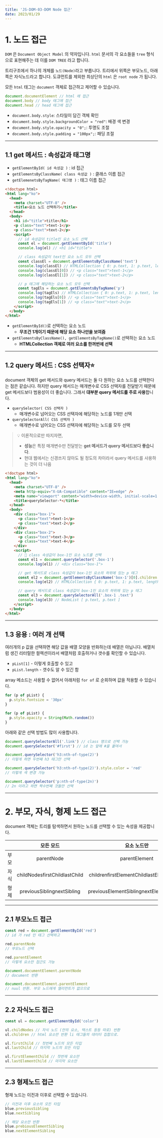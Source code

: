 ---
title: 'JS-DOM-03-DOM Node 접근'
date: 2023/01/29
---

# 1. 노드 접근

`DOM` 은 `Document Object Model` 의 약자입니다.
`html` 문서의 각 요소들을 `tree` 형식으로 표현해주는 데 이를 `DOM TREE` 라고 합니다.

트리구조에서 하나의 개체를 `노드(Node)`라고 부릅니다.
트리에서 위쪽은 부모노드, 아래쪽은 자식노드라고 합니다.
도큐먼트를 제외한 최상단의 `html` 은 `root node` 가 됩니다.

모든 `html` 태그는 `document` 객체로 접근하고 제어할 수 있습니다.

```js
document.documentElement // html 에 접근
document.body // body 태그에 접근
document.head // head 태그에 접근
```

- `document.body.style`: 스타일이 담긴 객체 확인
- `document.body.style.backgroundColor = "red"`: 배경 색 변경
- `document.body.style.opacity = "0";`: 투명도 조절
- `document.body.style.padding = "100px";`: 패딩 조절

---

## 1.1 get 메서드 : 속성값과 태그명

- `getElementById( id 속성값 )` : id 접근
- `getElementsByClassName( class 속성값 )` : 클래스 이름 접근
- `getElemenetsByTagName( 태그명 )` : 태그 이름 접근

```html
<!doctype html>
<html lang="ko">
  <head>
    <meta charset="UTF-8" />
    <title>요소 노드 선택하기</title>
  </head>
  <body>
    <h1 id="title">title</h1>
    <p class="text">text-1</p>
    <p class="text">text-2</p>
    <script>
      // id 속성값이 title인 요소 노드 선택
      const el = document.getElementById('title')
      console.log(el) // <h1 id="title">

      // class 속성값이 text인 요소 노드 모두 선택
      const classEl = document.getElementsByClassName('text')
      console.log(classEl) // HTMLCollection { 0: p.text, 1: p.text, length: 2 }
      console.log(classEl[0]) // <p class="text">text-1</p>
      console.log(classEl[1]) // <p class="text">text-2</p>

      // p 태그에 해당하는 요소 노드 모두 선택
      const tagEls = document.getElementsByTagName('p')
      console.log(tagEls) // HTMLCollection { 0: p.text, 1: p.text, length: 2 }
      console.log(tagEls[0]) // <p class="text">text-1</p>
      console.log(tagEls[1]) // <p class="text">text-2</p>
    </script>
  </body>
</html>
```

- `getElementById()`로 선택하는 요소 노드
  - **무조건 1개이기 때문에 해당 요소 하나만을 보여줌**
- `getElementsByClassName(), getElementsByTagName()`로 선택하는 요소 노드
  - **HTMLCollection 객체로 여러 요소를 한꺼번에 선택**

---

## 1.2 query 메서드 : CSS 선택자⭐

document 객체의 get 메서드와 query 메서드는 둘 다 원하는 요소 노드를 선택한다는 점은 같습니다.
하지만 query 메서드는 매개변수로 CSS 선택자를 전달받기 때문에 get 메서드보다 범용성이 더 좋습니다.
그래서 **대부분 query 메서드를 주로 사용**합니다.

- `querySelector( CSS 선택자 )`
  - 매개변수로 넘어오는 CSS 선택자에 해당하는 노드를 1개만 선택
- `querySelectorAll( CSS 선택자 )`
  - 매개변수로 넘어오는 CSS 선택자에 해당하는 노드를 모두 선택

> 💡 이론적으로만 따지자면,
>
> - **성능**은 특정 매개변수만 전달받는 **get 메서드가 query 메서드보다 좋습니다**.
> - 현대 웹에서는 신경쓰지 않아도 될 정도의 차이라서 query 메서드를 사용하는 것이 더 나음

```html
<!doctype html>
<html lang="ko">
  <head>
    <meta charset="UTF-8" />
    <meta http-equiv="X-UA-Compatible" content="IE=edge" />
    <meta name="viewport" content="width=device-width, initial-scale=1.0" />
    <title>querySelector-*</title>
  </head>
  <body>
    <div class="box-1">
      <p class="text">text-1</p>
      <p class="text">text-2</p>
    </div>
    <div class="box-2">
      <p class="text">text-3</p>
      <p class="text">text-4</p>
    </div>
    <script>
      // 📝 class 속성값이 box-1인 요소 노드를 선택
      const el1 = document.querySelector('.box-1')
      console.log(el1) // <div class="box-1">

      // get 메서드로 class 속성값이 box-1인 요소의 하위에 있는 p 태그
      const el2 = document.getElementsByClassName('box-1')[0].children
      console.log(el2) // HTMLCollection { 0: p.text, 1: p.text, length: 2 }

      // query 메서드로 class 속성값이 box-1인 요소의 하위에 있는 p 태그
      const el3 = document.querySelectorAll('.box-1 .text')
      console.log(el3) // NodeList [ p.text, p.text ]
    </script>
  </body>
</html>
```

---

## 1.3 응용 : 여러 개 선택

여러개의 p 값을 선택하면 해당 값을 배열 모양을 반화하는데 배열은 아닙니다.
배열처럼 생긴 리터럴한 컬렉션이라서 배열처럼 호출하거나 갯수를 확인할 수 있습니다.

- `pList[1]` - 이렇게 호출할 수 있고
- `pList.length` - 갯수도 알 수 있긴 함

array 메소드는 사용할 수 없어서 아래처럼 `for of` 로 순회하며 값을 적용할 수 있습니다.

```js
for (p of pList) {
  p.style.fontsize = '30px'
}

for (p of pList) {
  p.style.opacity = String(Math.random())
}
```

아래와 같은 선택 방법도 많이 사용합니다.

```js
document.querySelectorAll('.link') // class 명으로 선택 가능
document.querySelector('#first') // id 는 앞에 #을 붙여서

document.querySelector('h3:nth-of-type(2)')
// 이렇게 하면 두번째 h3 태그만 선택

document.querySelector('h3:nth-of-type(2)').style.color = 'red'
// 이렇게 색 변경 가능

document.querySelector('p:nth-of-type(2n)')
// 2n 이라고 하면 짝수번째 것들만 선택
```

---

# 2. 부모, 자식, 형제 노드 접근

document 객체는 트리를 탐색하면서 원하는 노드를 선택할 수 있는 속성을 제공합니다.

|      |           모든 모드           |                요소 노드만                |
| :--: | :---------------------------: | :---------------------------------------: |
| 부모 |          parentNode           |               parentElement               |
| 자식 | childNodesfirstChildlastChild | childrenfirstElementChildlastElementChild |
| 형제 |  previousSiblingnextSibling   | previousElementSiblingnextElementSibling  |

---

## 2.1 부모노드 접근

```js
const red = document.getElementById('red')
// id 가 red 인 태그 선택하고

red.parentNode
// 부모노드 선택

red.parentElement
// 이렇게 요소만 접근도 가능

document.documentElement.parentNode
// document 반환

document.documentElement.parentElement
// nuul 반환. 부모 노드에게 엘리먼트가 없으므로
```

---

## 2.2 자식노드 접근

```js
const ul = document.getElementById('color')

ul.childNodes // 자식 노드 (안의 요소, 텍스트 등등 따로) 반환
ul.children // html 요소만 반환 li 태그들의 데이터 집합으로.

ul.firstChild // 첫번째 노드의 모든 타입
ul.lastChild // 마지막 노드의 모든 타입

ul.firstElementChild // 첫번재 요소만
ul.lastElementChild // 마지막 요소만
```

---

## 2.3 형제노드 접근

형재 노드는 이전과 이후로 선택할 수 있습니다.

```js
// 이전과 이후 요소의 모든 타입
blue.previousSibling
blue.nextSibling

// 해당 요소만 반환
blue.prebiousElementSibling
blue.nextElementSibling
```
